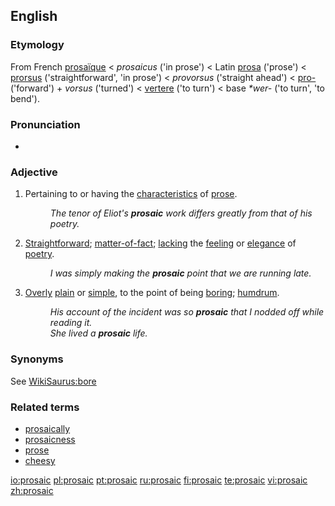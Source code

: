 ==English==

===Etymology===
From French [[prosaïque]] < {{ML.}} ''prosaicus'' ('in prose') < Latin [[prosa]] ('prose') < [[prorsus]] ('straightforward', 'in prose') < {{OL.}} ''provorsus'' ('straight ahead') < [[pro-]] ('forward') + ''vorsus'' ('turned') < [[vertere]] ('to turn') < {{PIE.}} base ''*wer-'' ('to turn', 'to bend').

===Pronunciation===
*{{IPA|/proˈseɪ.ɪk/}}

===Adjective===
{{en-adj}}

# Pertaining to or having the [[characteristic]]s of [[prose]].
#: ''The tenor of Eliot's '''prosaic''' work differs greatly from that of his poetry.''
# {{context|of writing or speaking}} [[straightforward|Straightforward]]; [[matter-of-fact]]; [[lacking]] the [[feeling]] or [[elegance]] of [[poetry]].
#: ''I was simply making the '''prosaic''' point that we are running late.''
# {{context|usually of writing or speaking but also [[figurative]]}} [[Overly]] [[plain]] or [[simple]], to the point of being [[boring]]; [[humdrum]].
#: ''His account of the incident was so '''prosaic''' that I nodded off while reading it.''
#: ''She lived a '''prosaic''' life.''

===Synonyms===
See [[WikiSaurus:bore]]

===Related terms===
*[[prosaically]]
*[[prosaicness]]
*[[prose]]
*[[cheesy]]

[[io:prosaic]]
[[pl:prosaic]]
[[pt:prosaic]]
[[ru:prosaic]]
[[fi:prosaic]]
[[te:prosaic]]
[[vi:prosaic]]
[[zh:prosaic]]
